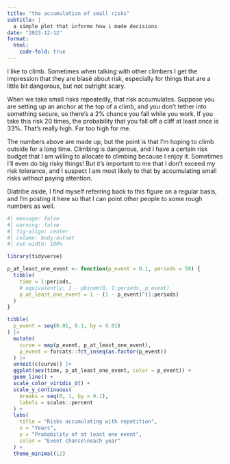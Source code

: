 ```yaml
---
title: "the accumulation of small risks"
subtitle: |
  a simple plot that informs how i made decisions
date: "2023-12-12"
format:
  html:
    code-fold: true
---
```


I like to climb. Sometimes when talking with other climbers I get the impression that they are blasé about risk, especially for things that are a little bit dangerous, but not outright scary.

When we take small risks repeatedly, that risk accumulates. Suppose you are setting up an anchor at the top of a climb, and you don't tether into something secure, so there's a 2% chance you fall while you work. If you take this risk 20 times, the probability that you fall off a cliff at least once is 33%. That's really high. Far too high for me.

The numbers above are made up, but the point is that I'm hoping to climb outside for a long time. Climbing is dangerous, and I have a certain risk budget that I am willing to allocate to climbing because I enjoy it. Sometimes I'll even do big risky things! But it's important to me that I don't exceed my risk tolerance, and I suspect I am most likely to that by accumulating small risks without paying attention.

Diatribe aside, I find myself referring back to this figure on a regular basis, and I'm posting it here so that I can point other people to some rough numbers as well.

```r
#| message: false
#| warning: false
#| fig-align: center
#| column: body-outset
#| out-width: 100%

library(tidyverse)

p_at_least_one_event <- function(p_event = 0.1, periods = 50) {
  tibble(
    time = 1:periods,
    # equivalently: 1 - pbinom(0, 1:periods, p_event)
    p_at_least_one_event = 1 - (1 - p_event)^(1:periods)  
  )
}

tibble(
  p_event = seq(0.01, 0.1, by = 0.01)
) |> 
  mutate(
    curve = map(p_event, p_at_least_one_event),
    p_event = forcats::fct_inseq(as.factor(p_event))
  ) |> 
  unnest(c(curve)) |> 
  ggplot(aes(time, p_at_least_one_event, color = p_event)) +
  geom_line() +
  scale_color_viridis_d() +
  scale_y_continuous(
    breaks = seq(0, 1, by = 0.1),
    labels = scales::percent
  ) +
  labs(
    title = "Risks accumulating with repetition",
    x = "Years",
    y = "Probability of at least one event",
    color = "Event chance\neach year"
  ) +
  theme_minimal(12)
```
